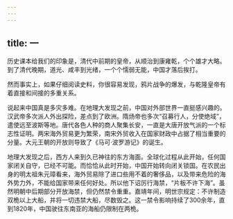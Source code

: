 ```yaml
---
---
---
```

title: 一
---



历史课本给我们的印象是，清代中前期的皇帝，从顺治到康雍乾，个个雄才大略。到了清代晚期，道光、咸丰到光绪，一个个懦弱无能，中国才落后挨打。

然而事实上，如果仔细阅读史料，你很容易发现，鸦片战争的爆发，与乾隆皇帝有着直接和间接的多重关系。

说起来中国真是多灾多难。在地理大发现之前，中国对外部世界一直挺感兴趣的。汉武帝多次派人外出探险，差点到了欧洲。隋炀帝也多次“召募行人，分使绝域”，遣使远至波斯等地。唐代各色人种的商人聚集长安，一直是大唐开放气派的一个标志性证明。两宋海外贸易更为繁荣，南宋外贸收入在国家财政中占据了相当重要的分量。大元王朝的开放则导致了《马可·波罗游记》的诞生。

地理大发现之后，西方人来到久已神往的东方海面。全球化过程从此开始，任何国家闭关自守，已经不可能。而恰恰从此时开始，中国开始转向闭关锁国。在农民出身的明太祖朱元璋看来，海外贸易除了进口些用不着的奢侈品，以及带来危险的海外势力外，不能给国家带来任何好处。所以他下诏厉行海禁，“片板不许下海”。虽然明朝中后期部分开放海禁，但仍然禁令重重。嘉靖年间，明世宗规定：不许制造双桅以上大船，并将一切违禁大船，尽数毁之。这一禁令影响持续了300余年，直到1820年，中国驶往东南亚的海船仍限制在两桅。